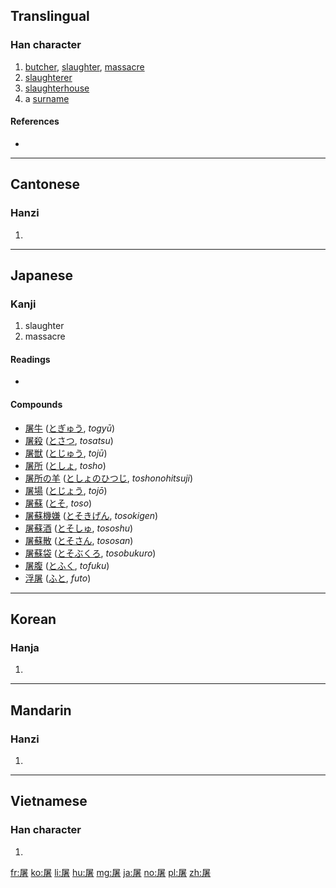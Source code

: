 ==Translingual==

===Han character===
{{Han char|rn=44|rad=尸|as=09|sn=12|four=77264|canj=SJKA|ids=⿸尸者}}

# [[butcher]], [[slaughter]], [[massacre]]
# [[slaughterer]]
# [[slaughterhouse]]
# a [[surname]]

====References====
* {{Han ref|kx=0303.120|dkj=07761|dj=0600.300|hdz=20976.150|uh=5C60|ud=23648|bh=B14F|bd=45391}}

----

==Cantonese==

===Hanzi===
{{yue-hanzi|jyut=[[tou4]]|y=tou4}}

# {{defn|lang=yue|sort=尸09}}

----

==Japanese==

===Kanji===
{{ja-kanji|grade=|rs=尸09}}

# slaughter
# massacre

====Readings====
* {{ja-readings|kanon=[[と]] (to)|on=[[ちょ]] (cho)|goon=[[ど]] (do), [[ず]] (zu)|kun=[[ほふる]] (hofuru)}}

====Compounds====

{{der-top|Compounds}}
* [[屠牛]] ([[とぎゅう]], ''togyū'')
* [[屠殺]] ([[とさつ]], ''tosatsu'')
* [[屠獣]] ([[とじゅう]], ''tojū'')
* [[屠所]] ([[としょ]], ''tosho'')
* [[屠所の羊]] ([[としょのひつじ]], ''toshonohitsuji'')
* [[屠場]] ([[とじょう]], ''tojō'')
* [[屠蘇]] ([[とそ]], ''toso'')
* [[屠蘇機嫌]] ([[とそきげん]], ''tosokigen'')
* [[屠蘇酒]] ([[とそしゅ]], ''tososhu'')
* [[屠蘇散]] ([[とそさん]], ''tososan'')
* [[屠蘇袋]] ([[とそぶくろ]], ''tosobukuro'')
* [[屠腹]] ([[とふく]], ''tofuku'')
* [[浮屠]] ([[ふと]], ''futo'')
{{der-bottom}}
----

==Korean==

===Hanja===
{{ko-hanja|hangeul=[[도]], [[저]]|rv=do, jeo|mr=to, chŏ}}

# {{defn|lang=ko|sort=尸09}}

----

==Mandarin==

===Hanzi===
{{cmn-hanzi|pin=[[tú]] ([[tu2]])|wg=t'u<sup>2</sup>}}

# {{defn|lang=cmn|sort=尸09}}

----

==Vietnamese==

===Han character===
{{vi-hantu|[[đồ]]|rs=尸09}}

# {{defn|lang=vi|sort=尸09}}

[[fr:屠]]
[[ko:屠]]
[[li:屠]]
[[hu:屠]]
[[mg:屠]]
[[ja:屠]]
[[no:屠]]
[[pl:屠]]
[[zh:屠]]